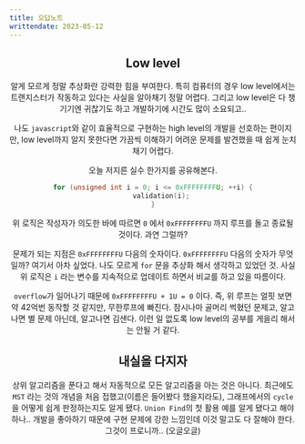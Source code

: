```yaml
---
title: 오답노트
writtendate: 2023-05-12
---
```


<Header />

## Low level

알게 모르게 정말 추상화란 강력한 힘을 부여한다. 특히 컴퓨터의 경우 low level에서는 트랜지스터가 작동하고 있다는 사실을 알아채기 정말 어렵다. 그리고 low level은 다 챙기기엔 귀찮기도 하고 개발하기에 시간도 많이 소요되고..

나도 `javascript`와 같이 효율적으로 구현하는 high level의 개발을 선호하는 편이지만, low level까지 알지 못한다면 가끔씩 이해하기 어려운 문제를 발견했을 때 쉽게 눈치채기 어렵다.

오늘 저지른 실수 한가지를 공유해본다.

```cpp
for (unsigned int i = 0; i <= 0xFFFFFFFFU; ++i) {
    validation(i);
}
```

위 로직은 작성자가 의도한 바에 따르면 `0` 에서 `0xFFFFFFFFU` 까지 루프를 돌고 종료될 것이다. 과연 그럴까?

문제가 되는 지점은 `0xFFFFFFFFU` 다음의 숫자이다. `0xFFFFFFFFU` 다음의 숫자가 무엇일까? 여기서 아차 싶었다. 나도 모르게 `for` 문을 추상화 해서 생각하고 있었던 것. 사실 위 로직은 `i` 라는 변수를 지속적으로 업데이트 하면서 비교를 하고 있을 따름이다.

`overflow`가 일어나기 때문에 `0xFFFFFFFFU + 1U = 0` 이다. 즉, 위 루프는 얼핏 보면 약 42억번 동작할 것 같지만, 무한루프에 빠진다. 잠시나마 골머리 썩혔던 문제고, 알고나면 별 문제 아닌데, 알고나면 김샌다. 이런 일 없도록 low level의 공부를 게을리 해서는 안될 거 같다.


## 내실을 다지자

상위 알고리즘을 푼다고 해서 자동적으로 모든 알고리즘을 아는 것은 아니다. 최근에도 `MST` 라는 것의 개념을 처음 접했고(이름은 들어봤다 했을지라도), 그래프에서의 `cycle`을 어떻게 쉽게 판정하는지도 알게 됐다. `Union Find`의 첫 활용 예를 알게 됐다고 해야하나.. 개발을 좋아하기 때문에 구현 문제에 강한 느낌인데 이것 말고도 다 잘해야 한다. 그것이 프로니까.. (오글오글)

<TagList />
<Comment />
